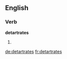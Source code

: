 
==English==

===Verb===
'''detartrates'''

# {{third-person singular of|detartrate}}

[[de:detartrates]]
[[fr:detartrates]]